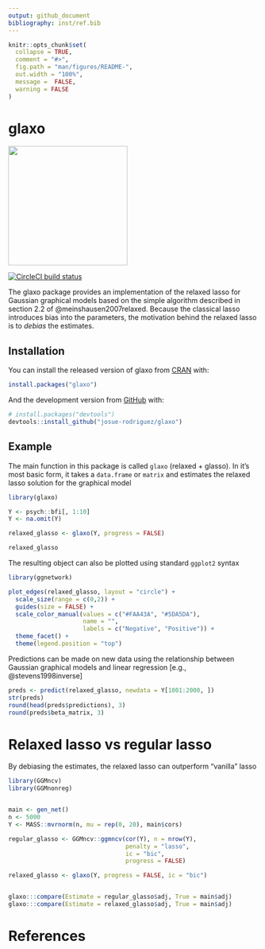 ```yaml
---
output: github_document
bibliography: inst/ref.bib
---
```


<!-- README.md is generated from README.Rmd. Please edit that file -->

```r
knitr::opts_chunk$set(
  collapse = TRUE,
  comment = "#>",
  fig.path = "man/figures/README-",
  out.width = "100%",
  message =  FALSE,
  warning = FALSE
)
```


# glaxo


<!-- badges: start -->
<img src='inst/glaxo-logo.png' align="center" height="240" />

[![CircleCI build status](https://circleci.com/gh/josue-rodriguez/glaxo.svg?style=shield)](https://circleci.com/gh/josue-rodriguez/glaxo)
<!-- badges: end -->

The glaxo package provides an implementation of the relaxed lasso for Gaussian graphical models based on the simple algorithm described in section 2.2 of @meinshausen2007relaxed. Because the classical lasso introduces bias into the parameters, the motivation behind the relaxed lasso is to *debias* the estimates.


## Installation

You can install the released version of glaxo from [CRAN](https://CRAN.R-project.org) with:

``` r
install.packages("glaxo")
```

And the development version from [GitHub](https://github.com/) with:

``` r
# install.packages("devtools")
devtools::install_github("josue-rodriguez/glaxo")
```
## Example

The main function in this package is called `glaxo` (relaxed + glasso). In it's most basic form, it takes a `data.frame` or `matrix` and estimates the relaxed lasso solution for the graphical model

```r
library(glaxo)

Y <- psych::bfi[, 1:10]
Y <- na.omit(Y)

relaxed_glasso <- glaxo(Y, progress = FALSE)
```


```r
relaxed_glasso
```

The resulting object can also be plotted using standard `ggplot2` syntax

```r
library(ggnetwork)

plot_edges(relaxed_glasso, layout = "circle") +
  scale_size(range = c(0,2)) +
  guides(size = FALSE) +
  scale_color_manual(values = c("#FAA43A", "#5DA5DA"),
                     name = "",
                     labels = c("Negative", "Positive")) +
  theme_facet() +
  theme(legend.position = "top")
```

Predictions can be made on new data using the relationship between Gaussian graphical models and linear regression [e.g., @stevens1998inverse]

```r
preds <- predict(relaxed_glasso, newdata = Y[1001:2000, ])
str(preds)
round(head(preds$predictions), 3)
round(preds$beta_matrix, 3)
```


# Relaxed lasso vs regular lasso

By debiasing the estimates, the relaxed lasso can outperform "vanilla" lasso

```r
library(GGMncv)
library(GGMnonreg)


main <- gen_net()
n <- 5000
Y <- MASS::mvrnorm(n, mu = rep(0, 20), main$cors)

regular_glasso <- GGMncv::ggmncv(cor(Y), n = nrow(Y), 
                                 penalty = "lasso", 
                                 ic = "bic",
                                 progress = FALSE)

relaxed_glasso <- glaxo(Y, progress = FALSE, ic = "bic")


glaxo:::compare(Estimate = regular_glasso$adj, True = main$adj)
glaxo:::compare(Estimate = relaxed_glasso$adj, True = main$adj)
```

# References
